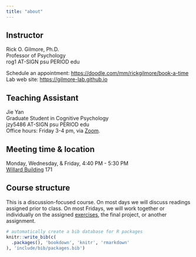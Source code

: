 ```yaml
---
title: "about"
---
```


## Instructor {-}

Rick O. Gilmore, Ph.D.</br>
Professor of Psychology</br>
rog1 AT-SIGN psu PERIOD edu</br>

Schedule an appointment: <https://doodle.com/mm/rickgilmore/book-a-time></br>
Lab web site: <https://gilmore-lab.github.io>

## Teaching Assistant {-}

Jie Yan</br>
Graduate Student in Cognitive Psychology</br>
jzy5486 AT-SIGN psu PERIOD edu</br>
Office hours: Friday 3-4 pm, via [Zoom](https://psu.zoom.us/j/94414923783).

## Meeting time & location {-}

Monday, Wednesday, & Friday, 4:40 PM - 5:30 PM</br>
[Willard Building](https://map.psu.edu/?id=1134#!ct/59509,33177,25403,26748,26749,26750,27255?m/286027?s/) 171

## Course structure

This is a discussion-focused course.
On most days we will discuss readings assigned prior to class.
On most Fridays, we will work together or individually on the assigned [exercises](index.qmd#exercises), the final project, or another assignment.

```r
# automatically create a bib database for R packages
knitr::write_bib(c(
  .packages(), 'bookdown', 'knitr', 'rmarkdown'
), 'include/bib/packages.bib')
```
